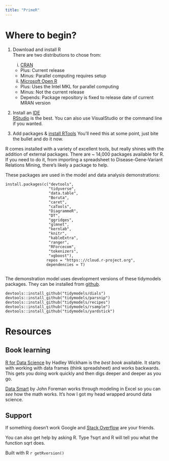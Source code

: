 ```yaml
---
title: "PrimeR"
---
```


# Where to begin?

1. Download and install R    
  There are two distributions to chose from:  
    i.  [CRAN](https://cran.r-project.org/)    
      - Plus: Current release   
      - Minus: Parallel computing requires setup  
      
    ii. [Microsoft Open R](https://mran.microsoft.com/download)   
      - Plus: Uses the Intel MKL for parallel computing  
      - Minus: Not the current release  
      - Depends: Package repository is fixed to release date of current
      MRAN version  
    
2. Install an 
[IDE](https://en.wikipedia.org/wiki/Integrated_development_environment)  
  [RStudio](https://www.rstudio.com/products/rstudio/download/#download)
  is the best. You can also use VisualStudio or the command line if you
  wanted.  

3. Add packages & 
  [install RTools](https://cran.r-project.org/bin/windows/Rtools/)
  You'll need this at some point, just bite the bullet and do it now.  
  
  R comes installed with a variety of excellent tools, but really shines
  with the addition of external packages. There are ~ 14,000
  packages available for R. If you need to do it, from importing a
  spreadsheet to Disease-Gene-Variant Relations Mining, there's likely a
  package to help. 
  
  
These packages are used in the model and data analysis demonstrations:

```
install.packages(c("devtools",
                   "tidyverse",
                   "data.table",
                   "Boruta",
                   "caret",
                   "caTools",
                   "DiagrammeR",
                   "DT",
                   "ggridges",
                   "glmnet",
                   "kernlab",
                   "knitr",
                   "kableExtra",
                   "ranger",
                   "RForcecom",
                   "tokenizers",
                   "xgboost"),
                  repos = "https:://cloud.r-project.org",
                  dependencies = T)
                  
```
                  
The demonstration model uses development versions of these tidymodels
packages. They can be installed from [github](https:://github.com). 

```
devtools::install_github("tidymodels/dials")
devtools::install_github("tidymodels/parsnip")
devtools::install_github("tidymodels/recipes")
devtools::install_github("tidymodels/rsample")
devtools::install_github("tidymodels/yardstick")

```
  
# Resources

## Book learning  

[R for Data Science](http://r4ds.had.co.nz/) by Hadley Wickham is the
*best book* available. It starts with working with data frames (think
spreadsheet) and works backwards. This gets you doing work quickly and
then digs deeper and deeper as you go.  

[Data Smart](http://www.john-foreman.com/data-smart-book.html) by 
John Foreman works through modeling in Excel so you can *see* how the
math works. It's how I got my head wrapped around data science. 

## Support 

If something doesn't work Google and 
[Stack Overflow](https://stackoverflow.com/) are your friends.

You can also get help by asking R. Type ?sqrt and R will tell you what
the function sqrt does. 

Built with R
`r getRversion()`  

